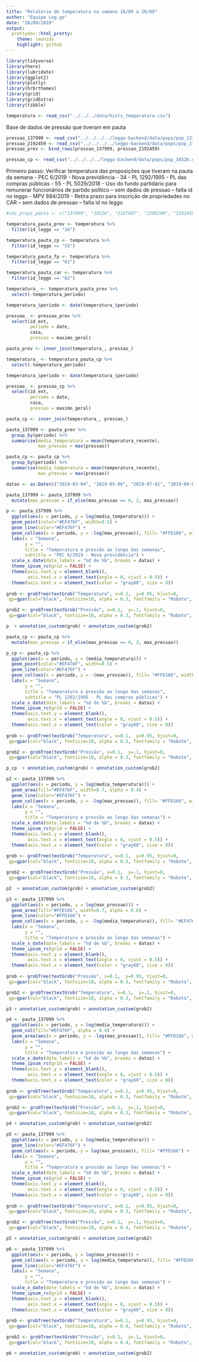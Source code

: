 ```yaml
---
title: "Relatório de temperatura na semana 16/09 a 20/09"
author: "Equipe Leg.go"
date: "26/09/2019"
output:
  prettydoc::html_pretty:
    theme: leonids
    highlight: github
---
```


```r
library(tidyverse)
library(here)
library(lubridate)
library(ggplot2)
library(plotly)
library(hrbrthemes)
library(grid)
library(gridExtra)
library(tibble)
```

```r
temperatura <- read_csv("../../../data/hists_temperatura.csv")
```

Base de dados de pressão que tiveram em pauta
```r
pressao_137999 <- read_csv("../../../../leggo-backend/data/pops/pop_137999.csv")
pressao_2192459 <- read_csv("../../../../leggo-backend/data/pops/pop_2192459.csv")
pressao_prev <- bind_rows(pressao_137999, pressao_2192459)

pressao_cp <- read_csv("../../../../leggo-backend/data/pops/pop_16526.csv")

```

Primeiro passo: Verificar temperatura das proposições que tiveram na pauta da semana
- PEC 6/2019 - Nova previdência - 34
- PL 1292/1995 - PL das compras públicas - 55
- PL 5029/2018 - Uso do fundo partidário para remunerar funcionários de partido político -- sem dados de pressao -- falta id no leggo
- MPV 884/2019 - Retira prazo para inscrição de propriedades no CAR -- sem dados de pressao -- falta id no leggo

```r
#ids_props_pauta <- c("137999", "16526", "2187087", "2208200", "2192459")

temperatura_pauta_prev <- temperatura %>% 
  filter(id_leggo == "34")

temperatura_pauta_cp <- temperatura %>% 
  filter(id_leggo == "55")

temperatura_pauta_fp <- temperatura %>% 
  filter(id_leggo == "61")

temperatura_pauta_car <- temperatura %>% 
  filter(id_leggo == "62")
```

```r
temperatura_ <- temperatura_pauta_prev %>% 
  select(-temperatura_periodo)

temperatura_$periodo <- date(temperatura_$periodo)

pressao_ <- pressao_prev %>% 
  select(id_ext,
         periodo = date,
         casa,
         pressao = maximo_geral) 

pauta_prev <- inner_join(temperatura_, pressao_)

```
```r
temperatura_ <- temperatura_pauta_cp %>% 
  select(-temperatura_periodo)

temperatura_$periodo <- date(temperatura_$periodo)

pressao_ <- pressao_cp %>% 
  select(id_ext,
         periodo = date,
         casa,
         pressao = maximo_geral) 

pauta_cp <- inner_join(temperatura_, pressao_)
```



```r
pauta_137999 <- pauta_prev %>% 
  group_by(periodo) %>% 
  summarise(media_temperatura = mean(temperatura_recente),
            max_pressao = max(pressao)) 
```

```r
pauta_cp <- pauta_cp %>% 
  group_by(periodo) %>% 
  summarise(media_temperatura = mean(temperatura_recente),
            max_pressao = max(pressao)) 
```


```r
datas <- as.Date(c("2019-03-04", "2019-05-06", "2019-07-01", "2019-09-02"))
```


```r
pauta_137999 <- pauta_137999 %>% 
  mutate(max_pressao = if_else(max_pressao == 0, 2, max_pressao))
```

```r
p <- pauta_137999 %>% 
  ggplot(aes(x = periodo, y = log(media_temperatura))) +
  geom_point(color="#EF476F", width=0.5) +
  geom_line(color="#EF476F") +
  geom_col(aes(x = periodo, y = -log(max_pressao)), fill= "#FFD166", width = 4) +
  labs(x = "Semana", 
       y = "",
       title = "Temperatura e pressão ao longo das semanas",
       subtitle = "PEC 6/2019 - Nova previdência") +
  scale_x_date(date_labels = "%d de %b", breaks = datas) +
  theme_ipsum_rc(grid = FALSE) +
  theme(axis.text.y = element_blank(), 
        axis.text.x = element_text(angle = 0, vjust = 0.5)) +
  theme(axis.text.x = element_text(color = "gray60", size = 8))
  
grob <- grobTree(textGrob("Temperatura", x=0.1,  y=0.95, hjust=0,
 gp=gpar(col="black", fontsize=10, alpha = 0.3, fontfamily = "Roboto", fontface = "bold")))

grob2 <- grobTree(textGrob("Pressão", x=0.1,  y=.1, hjust=0,
 gp=gpar(col="black", fontsize=10, alpha = 0.3, fontfamily = "Roboto", fontface = "bold")))

p  + annotation_custom(grob) + annotation_custom(grob2)

```


```r
pauta_cp <- pauta_cp %>% 
  mutate(max_pressao = if_else(max_pressao == 0, 2, max_pressao))
```


```r
p_cp <- pauta_cp %>% 
  ggplot(aes(x = periodo, y = (media_temperatura))) +
  geom_point(color="#EF476F", width=0.5) +
  geom_line(color="#EF476F") +
  geom_col(aes(x = periodo, y = -(max_pressao)), fill= "#FFD166", width = 4) +
  labs(x = "Semana", 
       y = "",
       title = "Temperatura e pressão ao longo das semanas",
       subtitle = "PL 1292/1995 - PL das compras públicas") +
  scale_x_date(date_labels = "%d de %b", breaks = datas) +
  theme_ipsum_rc(grid = FALSE) +
  theme(axis.text.y = element_blank(), 
        axis.text.x = element_text(angle = 0, vjust = 0.5)) +
  theme(axis.text.x = element_text(color = "gray60", size = 8))
  
grob <- grobTree(textGrob("Temperatura", x=0.1,  y=0.95, hjust=0,
 gp=gpar(col="black", fontsize=10, alpha = 0.3, fontfamily = "Roboto", fontface = "bold")))

grob2 <- grobTree(textGrob("Pressão", x=0.1,  y=.1, hjust=0,
 gp=gpar(col="black", fontsize=10, alpha = 0.3, fontfamily = "Roboto", fontface = "bold")))

p_cp  + annotation_custom(grob) + annotation_custom(grob2)
```

```r
p2 <- pauta_137999 %>% 
  ggplot(aes(x = periodo, y = log(media_temperatura))) +
  geom_area(fill="#EF476F", width=0.7, alpha = 0.4) +
  geom_line(color="#EF476F") +
  geom_col(aes(x = periodo, y = -log(max_pressao)), fill= "#FFD166", width = 4) +
  labs(x = "Semana", 
       y = "",
       title = "Temperatura e pressão ao longo das semanas") +
  scale_x_date(date_labels = "%d de %b", breaks = datas) +
  theme_ipsum_rc(grid = FALSE) +
  theme(axis.text.y = element_blank(), 
        axis.text.x = element_text(angle = 0, vjust = 0.5)) +
  theme(axis.text.x = element_text(color = "gray60", size = 8))
  
grob <- grobTree(textGrob("Temperatura", x=0.1,  y=0.95, hjust=0,
 gp=gpar(col="black", fontsize=10, alpha = 0.3, fontfamily = "Roboto", fontface = "bold")))

grob2 <- grobTree(textGrob("Pressão", x=0.1,  y=.1, hjust=0,
 gp=gpar(col="black", fontsize=10, alpha = 0.3, fontfamily = "Roboto", fontface = "bold")))

p2  + annotation_custom(grob) + annotation_custom(grob2)

```

```r
p3 <- pauta_137999 %>% 
  ggplot(aes(x = periodo, y = log(max_pressao))) +
  geom_area(fill="#FFD166", width=0.7, alpha = 0.6) +
  geom_line(color="#FFD166") +
  geom_col(aes(x = periodo, y = -log(media_temperatura)), fill= "#EF476F", width = 4, alpha = 0.5) +
  labs(x = "Semana", 
       y = "",
       title = "Temperatura e pressão ao longo das semanas") +
  scale_x_date(date_labels = "%d de %b", breaks = datas) +
  theme_ipsum_rc(grid = FALSE) +
  theme(axis.text.y = element_blank(), 
        axis.text.x = element_text(angle = 0, vjust = 0.5)) +
  theme(axis.text.x = element_text(color = "gray60", size = 8))
  
grob <- grobTree(textGrob("Pressão", x=0.1,  y=0.95, hjust=0,
 gp=gpar(col="black", fontsize=10, alpha = 0.3, fontfamily = "Roboto", fontface = "bold")))

grob2 <- grobTree(textGrob("Temperatura", x=0.1,  y=.1, hjust=0,
 gp=gpar(col="black", fontsize=10, alpha = 0.3, fontfamily = "Roboto", fontface = "bold")))

p3 + annotation_custom(grob) + annotation_custom(grob2)
```

```r
p4 <- pauta_137999 %>% 
  ggplot(aes(x = periodo, y = log(media_temperatura))) +
  geom_col(fill="#EF476F", alpha = 0.4) +
  geom_area(aes(x = periodo, y = -log(max_pressao)), fill= "#FFD166", width = 0.9) +
  labs(x = "Semana", 
       y = "",
       title = "Temperatura e pressão ao longo das semanas") +
  scale_x_date(date_labels = "%d de %b", breaks = datas) +
  theme_ipsum_rc(grid = FALSE) +
  theme(axis.text.y = element_blank(), 
        axis.text.x = element_text(angle = 0, vjust = 0.5)) +
  theme(axis.text.x = element_text(color = "gray60", size = 8))
  
grob <- grobTree(textGrob("Temperatura", x=0.1,  y=0.95, hjust=0,
 gp=gpar(col="black", fontsize=10, alpha = 0.3, fontfamily = "Roboto", fontface = "bold")))

grob2 <- grobTree(textGrob("Pressão", x=0.1,  y=.1, hjust=0,
 gp=gpar(col="black", fontsize=10, alpha = 0.3, fontfamily = "Roboto", fontface = "bold")))

p4 + annotation_custom(grob) + annotation_custom(grob2)
```


```r
p5 <- pauta_137999 %>% 
  ggplot(aes(x = periodo, y = log(media_temperatura))) +
  geom_line(color="#EF476F") +
  geom_col(aes(x = periodo, y = log(max_pressao)), fill= "#FFD166") +
  labs(x = "Semana", 
       y = "",
       title = "Temperatura e pressão ao longo das semanas") +
  scale_x_date(date_labels = "%d de %b", breaks = datas) +
  theme_ipsum_rc(grid = FALSE) +
  theme(axis.text.y = element_blank(), 
        axis.text.x = element_text(angle = 0, vjust = 0.5)) +
  theme(axis.text.x = element_text(color = "gray60", size = 8))
  
grob <- grobTree(textGrob("Temperatura", x=0.1,  y=0.95, hjust=0,
 gp=gpar(col="black", fontsize=10, alpha = 0.3, fontfamily = "Roboto", fontface = "bold")))

grob2 <- grobTree(textGrob("Pressão", x=0.1,  y=.1, hjust=0,
 gp=gpar(col="black", fontsize=10, alpha = 0.4, fontfamily = "Roboto", fontface = "bold")))

p5 + annotation_custom(grob) + annotation_custom(grob2)
```


```r
p6 <- pauta_137999 %>% 
  ggplot(aes(x = periodo, y = log(max_pressao))) +
  geom_col(aes(x = periodo, y = log(media_temperatura)), fill= "#FFD166") +
  geom_line(color="#EF476F") +
  labs(x = "Semana", 
       y = "",
       title = "Temperatura e pressão ao longo das semanas") +
  scale_x_date(date_labels = "%d de %b", breaks = datas) +
  theme_ipsum_rc(grid = FALSE) +
  theme(axis.text.y = element_blank(), 
        axis.text.x = element_text(angle = 0, vjust = 0.5)) +
  theme(axis.text.x = element_text(color = "gray60", size = 8))
  
grob <- grobTree(textGrob("Temperatura", x=0.1,  y=0.95, hjust=0,
 gp=gpar(col="black", fontsize=10, alpha = 0.4, fontfamily = "Roboto", fontface = "bold")))

grob2 <- grobTree(textGrob("Pressão", x=0.1,  y=.1, hjust=0,
 gp=gpar(col="black", fontsize=10, alpha = 0.4, fontfamily = "Roboto", fontface = "bold")))

p6 + annotation_custom(grob) + annotation_custom(grob2)
```






